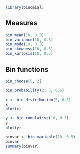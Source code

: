 
```r
library(binomial)
```


## Measures

```r
bin_mean(10, 0.3)
bin_variance(10, 0.3)
bin_mode(10, 0.3)
bin_skewness(10, 0.3)
bin_kurtosis(10, 0.3)
```

## Bin functions

```r
bin_choose(5, 2)

bin_probability(2, 5, 0.5)

x <- bin_distribution(5, 0.5)
x
plot(x)

y <- bin_cumulative(10, 0.3)
y
plot(y)

binvar <- bin_variable(10, 0.5)
binvar
summary(binvar)
```

